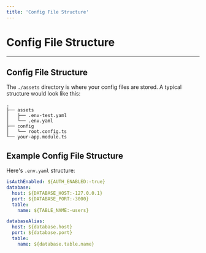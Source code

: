 ```yaml
---
title: 'Config File Structure'
---
```


# Config File Structure

---

## Config File Structure

The `./assets` directory is where your config files are stored. A typical structure would look like this:

```
.
├── assets
│   ├── .env-test.yaml
│   └── .env.yaml
├── config
│   └── root.config.ts
└── your-app.module.ts
```

## Example Config File Structure

Here's `.env.yaml` structure:

```yaml
isAuthEnabled: ${AUTH_ENABLED:-true}
database:
  host: ${DATABASE_HOST:-127.0.0.1}
  port: ${DATABASE_PORT:-3000}
  table:
    name: ${TABLE_NAME:-users}

databaseAlias:
  host: ${database.host}
  port: ${database.port}
  table:
    name: ${database.table.name}
```
